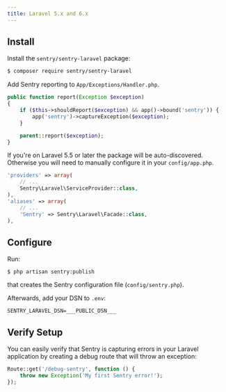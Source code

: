 ```yaml
---
title: Laravel 5.x and 6.x
---
```


## Install

Install the `sentry/sentry-laravel` package:

```bash
$ composer require sentry/sentry-laravel
```

Add Sentry reporting to `App/Exceptions/Handler.php`.

```php {filename:App/Exceptions/Handler.php}
public function report(Exception $exception)
{
    if ($this->shouldReport($exception) && app()->bound('sentry')) {
        app('sentry')->captureException($exception);
    }

    parent::report($exception);
}
```

If you're on Laravel 5.5 or later the package will be auto-discovered. Otherwise you will need to manually configure it in your `config/app.php`.

```php {filename:config/app.php}
'providers' => array(
    // ...
    Sentry\Laravel\ServiceProvider::class,
),
'aliases' => array(
    // ...
    'Sentry' => Sentry\Laravel\Facade::class,
),
```

## Configure

Run:

```shell
$ php artisan sentry:publish
```

that creates the Sentry configuration file (`config/sentry.php`).

Afterwards, add your DSN to `.env`:

```shell {filename:.env}
SENTRY_LARAVEL_DSN=___PUBLIC_DSN___
```

## Verify Setup

You can easily verify that Sentry is capturing errors in your Laravel application by creating a debug route that will throw an exception:

```php
Route::get('/debug-sentry', function () {
    throw new Exception('My first Sentry error!');
});
```
